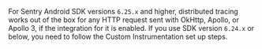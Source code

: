For Sentry Android SDK versions `6.25.x` and higher, distributed tracing works out of the box for any HTTP request sent with OkHttp, Apollo, or Apollo 3, if the integration for it is enabled.
If you use SDK version `6.24.x` or below, you need to follow the <PlatformLink to="/tracing/custom-instrumentation/">Custom Instrumentation</PlatformLink> set up steps.
